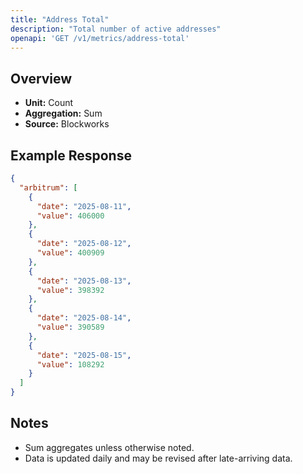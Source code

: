 ```yaml
---
title: "Address Total"
description: "Total number of active addresses"
openapi: 'GET /v1/metrics/address-total'
---
```


## Overview

- **Unit:** Count
- **Aggregation:** Sum
- **Source:** Blockworks

## Example Response

```json
{
  "arbitrum": [
    {
      "date": "2025-08-11",
      "value": 406000
    },
    {
      "date": "2025-08-12",
      "value": 400909
    },
    {
      "date": "2025-08-13",
      "value": 398392
    },
    {
      "date": "2025-08-14",
      "value": 390589
    },
    {
      "date": "2025-08-15",
      "value": 108292
    }
  ]
}
```

## Notes
- Sum aggregates unless otherwise noted.
- Data is updated daily and may be revised after late-arriving data.
